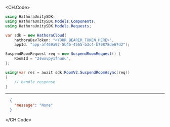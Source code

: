 
<CH.Code>
```csharp SuspendRoom.cs
using HathoraUnitySDK;
using HathoraUnitySDK.Models.Components;
using HathoraUnitySDK.Models.Requests;

var sdk = new HathoraCloud(
    hathoraDevToken: "<YOUR_BEARER_TOKEN_HERE>",
    appId: "app-af469a92-5b45-4565-b3c4-b79878de67d2");

SuspendRoomRequest req = new SuspendRoomRequest() {
    RoomId = "2swovpy1fnunu",
};

using(var res = await sdk.RoomV2.SuspendRoomAsync(req))
{
    // handle response
}
```
---

```json Example Response
  {
    "message": "None"
  }
```
</CH.Code>
